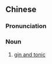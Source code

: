 {{also|金汤力}}
==Chinese==
{{zh-forms|s=金汤力}}

===Pronunciation===
{{zh-pron
|m=jīntānglì
|cat=n
}}

===Noun===
{{zh-noun}}

# [[gin and tonic]]

{{zh-cat|Cocktails}}